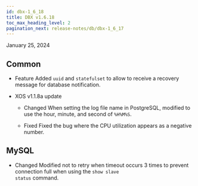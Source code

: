 ```yaml
---
id: dbx-1_6_18
title: DBX v1.6.18
toc_max_heading_level: 2
pagination_next: release-notes/db/dbx-1_6_17
---
```


January 25, 2024

## Common

-   <Status>Feature</Status> Added <code>uuid</code> and <code>statefulset</code> to allow to receive a recovery message for database notification.

-   XOS v1.1.8a update

    -   <Status>Changed</Status> When setting the log file name in PostgreSQL, modified to use the hour, minute, and second of `%H%M%S`.

    -   <Status>Fixed</Status> Fixed the bug where the CPU utilization appears as a negative number.

## MySQL

-   <Status>Changed</Status> Modified not to retry when timeout occurs 3 times to prevent connection full when using the <code>show slave status</code> command.
